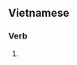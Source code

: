 ==Vietnamese==
{{vi-hantutab}}

===Verb===
{{vi-hantu|pos=noun}}

# {{han tu form of|khu phố|neighborhood}}